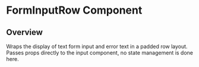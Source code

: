 

<Meta of={FormInputRowStories.default} />

# FormInputRow Component

## Overview

Wraps the display of text form input and error text in a padded row layout. Passes props directly to the input component, no state management is done here.

<Canvas of={FormInputRowStories.WithError}/>

